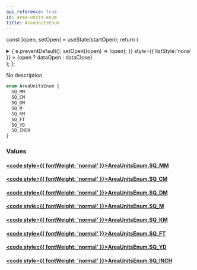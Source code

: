 ```yaml
---
api_reference: true
id: area-units-enum
title: AreaUnitsEnum
---
```






const [open, setOpen] = useState(startOpen);
return (
<details {...(open ? { open: true } : {})} className="details" style={{ border:'none', boxShadow:'none', background:'var(--ifm-background-color)' }}>
<summary
onClick={(e) => {
e.preventDefault();
setOpen((open) => !open);
}}
style={{ listStyle:'none' }} >
{open ? dataOpen : dataClose}
</summary>
{open && children}
</details>
);
};

No description

```graphql
enum AreaUnitsEnum {
  SQ_MM
  SQ_CM
  SQ_DM
  SQ_M
  SQ_KM
  SQ_FT
  SQ_YD
  SQ_INCH
}
```

### Values

#### [<code style={{ fontWeight: 'normal' }}>AreaUnitsEnum.<b>SQ_MM</b></code>](#)

#### [<code style={{ fontWeight: 'normal' }}>AreaUnitsEnum.<b>SQ_CM</b></code>](#)

#### [<code style={{ fontWeight: 'normal' }}>AreaUnitsEnum.<b>SQ_DM</b></code>](#)

#### [<code style={{ fontWeight: 'normal' }}>AreaUnitsEnum.<b>SQ_M</b></code>](#)

#### [<code style={{ fontWeight: 'normal' }}>AreaUnitsEnum.<b>SQ_KM</b></code>](#)

#### [<code style={{ fontWeight: 'normal' }}>AreaUnitsEnum.<b>SQ_FT</b></code>](#)

#### [<code style={{ fontWeight: 'normal' }}>AreaUnitsEnum.<b>SQ_YD</b></code>](#)

#### [<code style={{ fontWeight: 'normal' }}>AreaUnitsEnum.<b>SQ_INCH</b></code>](#)
